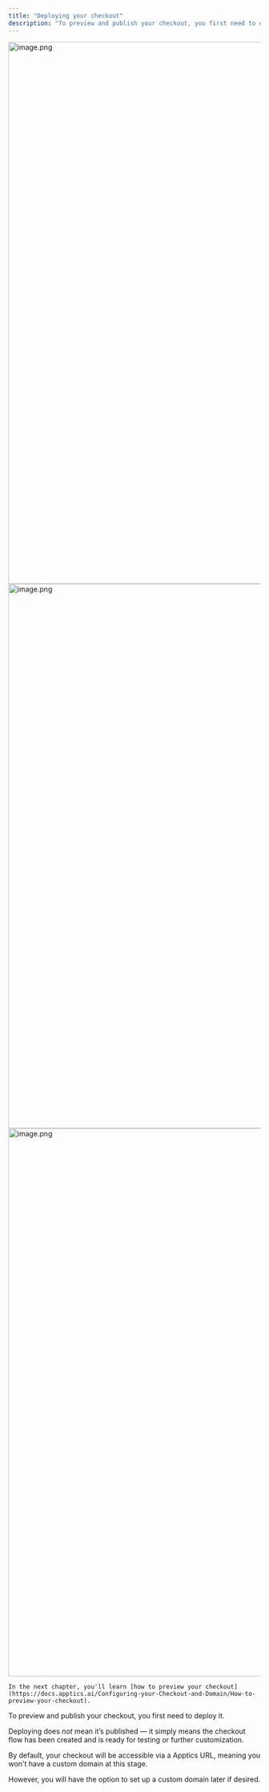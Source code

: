 ```yaml
---
title: "Deploying your checkout"
description: "To preview and publish your checkout, you first need to deploy it."
---
```


<Steps>
  <Step title="Select your desired store under Stores.">
    <img
      src="https://mintcdn.com/tagadapay/ikBUhXOL7Nm1Wae_/assets/knowledge-center/checkout-configuration/image-697e2053.png?fit=max&auto=format&n=ikBUhXOL7Nm1Wae_&q=85&s=119b109577afd6e09bcac4cafdebea0f"
      alt="image.png"
      data-og-width="1919"
      width="1919"
      data-og-height="1082"
      height="1082"
      data-path="assets/knowledge-center/checkout-configuration/image-697e2053.png"
      data-optimize="true"
      data-opv="2"
      srcset="https://mintcdn.com/tagadapay/ikBUhXOL7Nm1Wae_/assets/knowledge-center/checkout-configuration/image-697e2053.png?w=280&fit=max&auto=format&n=ikBUhXOL7Nm1Wae_&q=85&s=d3a084bdb40d49776691ac731c8af6c8 280w, https://mintcdn.com/tagadapay/ikBUhXOL7Nm1Wae_/assets/knowledge-center/checkout-configuration/image-697e2053.png?w=560&fit=max&auto=format&n=ikBUhXOL7Nm1Wae_&q=85&s=0c9b4e36316a12775f51d5d9dcec7a04 560w, https://mintcdn.com/tagadapay/ikBUhXOL7Nm1Wae_/assets/knowledge-center/checkout-configuration/image-697e2053.png?w=840&fit=max&auto=format&n=ikBUhXOL7Nm1Wae_&q=85&s=fc8bac63ee40fefcae1e31876903de14 840w, https://mintcdn.com/tagadapay/ikBUhXOL7Nm1Wae_/assets/knowledge-center/checkout-configuration/image-697e2053.png?w=1100&fit=max&auto=format&n=ikBUhXOL7Nm1Wae_&q=85&s=620f552b2b0d6c86b668e5673b51b98a 1100w, https://mintcdn.com/tagadapay/ikBUhXOL7Nm1Wae_/assets/knowledge-center/checkout-configuration/image-697e2053.png?w=1650&fit=max&auto=format&n=ikBUhXOL7Nm1Wae_&q=85&s=d42988dc5f73f0e9320bd73329874dcb 1650w, https://mintcdn.com/tagadapay/ikBUhXOL7Nm1Wae_/assets/knowledge-center/checkout-configuration/image-697e2053.png?w=2500&fit=max&auto=format&n=ikBUhXOL7Nm1Wae_&q=85&s=10a1849efadf0856d87c30e729c80dcb 2500w"
    />
  </Step>
  <Step title="Select Checkout and click on Deploy.">
    <img
      src="https://mintcdn.com/tagadapay/ikBUhXOL7Nm1Wae_/assets/knowledge-center/checkout-configuration/image-1-e1534b5e.png?fit=max&auto=format&n=ikBUhXOL7Nm1Wae_&q=85&s=0ac91e7965d09892375bdc7aef6a1217"
      alt="image.png"
      data-og-width="1919"
      width="1919"
      data-og-height="1087"
      height="1087"
      data-path="assets/knowledge-center/checkout-configuration/image-1-e1534b5e.png"
      data-optimize="true"
      data-opv="2"
      srcset="https://mintcdn.com/tagadapay/ikBUhXOL7Nm1Wae_/assets/knowledge-center/checkout-configuration/image-1-e1534b5e.png?w=280&fit=max&auto=format&n=ikBUhXOL7Nm1Wae_&q=85&s=822647d127a3931e9ce25633714ec41f 280w, https://mintcdn.com/tagadapay/ikBUhXOL7Nm1Wae_/assets/knowledge-center/checkout-configuration/image-1-e1534b5e.png?w=560&fit=max&auto=format&n=ikBUhXOL7Nm1Wae_&q=85&s=1ad0029b8cba039197c302408a071398 560w, https://mintcdn.com/tagadapay/ikBUhXOL7Nm1Wae_/assets/knowledge-center/checkout-configuration/image-1-e1534b5e.png?w=840&fit=max&auto=format&n=ikBUhXOL7Nm1Wae_&q=85&s=7d225784835ce84d27c634f4952b4815 840w, https://mintcdn.com/tagadapay/ikBUhXOL7Nm1Wae_/assets/knowledge-center/checkout-configuration/image-1-e1534b5e.png?w=1100&fit=max&auto=format&n=ikBUhXOL7Nm1Wae_&q=85&s=36669bf1944c7af59ad51881ec4a90a3 1100w, https://mintcdn.com/tagadapay/ikBUhXOL7Nm1Wae_/assets/knowledge-center/checkout-configuration/image-1-e1534b5e.png?w=1650&fit=max&auto=format&n=ikBUhXOL7Nm1Wae_&q=85&s=23023bafa81f2660df10e83b7b81a5a3 1650w, https://mintcdn.com/tagadapay/ikBUhXOL7Nm1Wae_/assets/knowledge-center/checkout-configuration/image-1-e1534b5e.png?w=2500&fit=max&auto=format&n=ikBUhXOL7Nm1Wae_&q=85&s=d59b9ebee00f2940503df346baf482b6 2500w"
    />
  </Step>
  <Step title="Two green notifications will appear in the top-right corner to confirm that the deployment was successful.">
    <img
      src="https://mintcdn.com/tagadapay/ikBUhXOL7Nm1Wae_/assets/knowledge-center/checkout-configuration/image-2-78ad96b9.png?fit=max&auto=format&n=ikBUhXOL7Nm1Wae_&q=85&s=7ebfd03d40c7fd63d1f4f436fb3a9c2c"
      alt="image.png"
      data-og-width="1919"
      width="1919"
      data-og-height="1094"
      height="1094"
      data-path="assets/knowledge-center/checkout-configuration/image-2-78ad96b9.png"
      data-optimize="true"
      data-opv="2"
      srcset="https://mintcdn.com/tagadapay/ikBUhXOL7Nm1Wae_/assets/knowledge-center/checkout-configuration/image-2-78ad96b9.png?w=280&fit=max&auto=format&n=ikBUhXOL7Nm1Wae_&q=85&s=6547d62e538b38180a6376f2d7707e0f 280w, https://mintcdn.com/tagadapay/ikBUhXOL7Nm1Wae_/assets/knowledge-center/checkout-configuration/image-2-78ad96b9.png?w=560&fit=max&auto=format&n=ikBUhXOL7Nm1Wae_&q=85&s=0b5e5f96397cd70dd6114fa728f58306 560w, https://mintcdn.com/tagadapay/ikBUhXOL7Nm1Wae_/assets/knowledge-center/checkout-configuration/image-2-78ad96b9.png?w=840&fit=max&auto=format&n=ikBUhXOL7Nm1Wae_&q=85&s=3e4d51a18e62cf6717b7feebe3a944d4 840w, https://mintcdn.com/tagadapay/ikBUhXOL7Nm1Wae_/assets/knowledge-center/checkout-configuration/image-2-78ad96b9.png?w=1100&fit=max&auto=format&n=ikBUhXOL7Nm1Wae_&q=85&s=f4cff1503e8202bd3ec67b71b22bd6ce 1100w, https://mintcdn.com/tagadapay/ikBUhXOL7Nm1Wae_/assets/knowledge-center/checkout-configuration/image-2-78ad96b9.png?w=1650&fit=max&auto=format&n=ikBUhXOL7Nm1Wae_&q=85&s=c15268cc439e9ae4d7bfecdceb754223 1650w, https://mintcdn.com/tagadapay/ikBUhXOL7Nm1Wae_/assets/knowledge-center/checkout-configuration/image-2-78ad96b9.png?w=2500&fit=max&auto=format&n=ikBUhXOL7Nm1Wae_&q=85&s=1224aaf218d6e239b0ab43c3a23930cb 2500w"
    />

    In the next chapter, you'll learn [how to preview your checkout](https://docs.apptics.ai/Configuring-your-Checkout-and-Domain/How-to-preview-your-checkout).
  </Step>
</Steps>

To preview and publish your checkout, you first need to deploy it.

Deploying does _not_ mean it’s published — it simply means the checkout flow has been created and is ready for testing or further customization.

By default, your checkout will be accessible via a Apptics URL, meaning you won't have a custom domain at this stage.

However, you will have the option to set up a custom domain later if desired.
